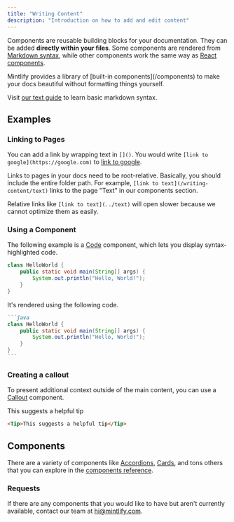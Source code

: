 ```yaml
---
title: "Writing Content"
description: "Introduction on how to add and edit content"
---
```


Components are reusable building blocks for your documentation. They can be added **directly within your files**. Some components are rendered from [Markdown syntax](https://www.markdownguide.org/basic-syntax/), while other components work the same way as [React components](https://reactjs.org/docs/components-and-props.html).

<Tip>
  Mintlify provides a library of [built-in components](/components) to make your
  docs beautiful without formatting things yourself.
</Tip>

Visit [our text guide](/writing-content/text) to learn basic markdown syntax.

## Examples

### Linking to Pages

You can add a link by wrapping text in `[]()`. You would write `[link to google](https://google.com)` to [link to google](https://google.com).

Links to pages in your docs need to be root-relative. Basically, you should include the entire folder path. For example, `[link to text](/writing-content/text)` links to the page "Text" in our components section.

Relative links like `[link to text](../text)` will open slower because we cannot optimize them as easily.

### Using a Component

The following example is a [Code](/writing-content/code) component, which lets you display syntax-highlighted code.

```java
class HelloWorld {
    public static void main(String[] args) {
        System.out.println("Hello, World!");
    }
}
```

It's rendered using the following code.

````md
```java
class HelloWorld {
    public static void main(String[] args) {
        System.out.println("Hello, World!");
    }
}
```
````

### Creating a callout

To present additional context outside of the main content, you can use a [Callout](/components/callout) component.

<Tip>This suggests a helpful tip</Tip>

```md
<Tip>This suggests a helpful tip</Tip>
```

## Components

There are a variety of components like [Accordions](/components/accordion), [Cards](/components/card), and tons others that you can explore in the [components reference](/components).

### Requests

If there are any components that you would like to have but aren't currently available, contact our team at [hi@mintlify.com](mailto:hi@mintlify.com).
